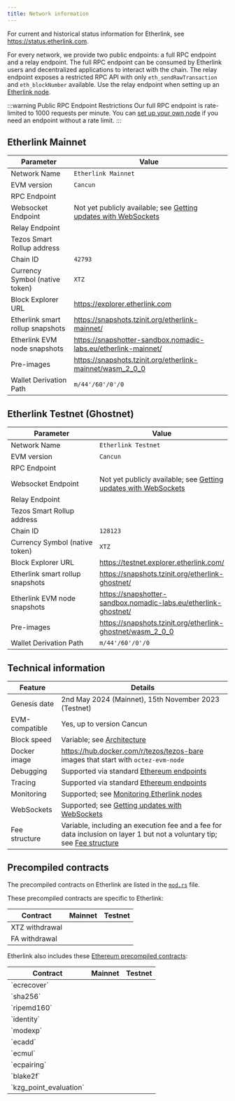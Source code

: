 ```yaml
---
title: Network information
---
```



For current and historical status information for Etherlink, see https://status.etherlink.com.

For every network, we provide two public endpoints: a full RPC endpoint and a
relay endpoint. The full RPC endpoint can be consumed by Etherlink users and
decentralized applications to interact with the chain. The relay endpoint
exposes a restricted RPC API with only `eth_sendRawTransaction` and
`eth_blockNumber` available. Use the relay endpoint when setting up an
[Etherlink node](/network/evm-nodes).

:::warning Public RPC Endpoint Restrictions
Our full RPC endpoint is rate-limited to 1000 requests per minute.
You can [set up your own node](/network/evm-nodes) if you need an endpoint without a rate limit.
:::

## Etherlink Mainnet

<table class="customTableContainer">
  <thead>
    <tr>
      <th>Parameter</th>
      <th>Value</th>
    </tr>
  </thead>
  <tbody>
    <tr>
      <td>Network Name</td>
      <td><code>Etherlink Mainnet</code></td>
    </tr>
    <tr>
      <td>EVM version</td>
      <td><code>Cancun</code></td>
    </tr>
    <tr>
      <td>RPC Endpoint</td>
      <td><InlineCopy code="https://node.mainnet.etherlink.com" /></td>
    </tr>
    <tr>
      <td>Websocket Endpoint</td>
      <td>Not yet publicly available; see <a href="/building-on-etherlink/websockets">Getting updates with WebSockets</a></td>
    </tr>
    <tr>
      <td>Relay Endpoint</td>
      <td><InlineCopy code="https://relay.mainnet.etherlink.com" /></td>
    </tr>
    <tr>
      <td>Tezos Smart Rollup address</td>
      <td><InlineCopy code="sr1Ghq66tYK9y3r8CC1Tf8i8m5nxh8nTvZEf" href="https://tzkt.io/sr1Ghq66tYK9y3r8CC1Tf8i8m5nxh8nTvZEf" abbreviate="6,4"></InlineCopy></td>
    </tr>
    <tr>
      <td>Chain ID</td>
      <td><code>42793</code></td>
    </tr>
    <tr>
      <td>Currency Symbol (native token)</td>
      <td><code>XTZ</code></td>
    </tr>
    <tr>
      <td>Block Explorer URL</td>
      <td><a href="https://explorer.etherlink.com">https://explorer.etherlink.com</a></td>
    </tr>
    <tr>
      <td>Etherlink smart rollup snapshots</td>
      <td><a href="https://snapshots.tzinit.org/etherlink-mainnet/">https://snapshots.tzinit.org/etherlink-mainnet/</a></td>
    </tr>
    <tr>
      <td>Etherlink EVM node snapshots</td>
      <td><a href="https://snapshotter-sandbox.nomadic-labs.eu/etherlink-mainnet/">https://snapshotter-sandbox.nomadic-labs.eu/etherlink-mainnet/</a></td>
    </tr>
    <tr>
      <td>Pre-images</td>
      <td><a href="https://snapshots.tzinit.org/etherlink-mainnet/wasm_2_0_0">https://snapshots.tzinit.org/etherlink-mainnet/wasm_2_0_0</a></td>
    </tr>
    <tr>
      <td>Wallet Derivation Path</td>
      <td><code>m/44'/60'/0'/0</code></td>
    </tr>
  </tbody>
</table>

## Etherlink Testnet (Ghostnet)

<table class="customTableContainer">
  <thead>
    <tr>
      <th width="231">Parameter</th>
      <th>Value</th>
    </tr>
  </thead>
  <tbody>
    <tr>
      <td>Network Name</td>
      <td><code>Etherlink Testnet</code></td>
    </tr>
    <tr>
      <td>EVM version</td>
      <td><code>Cancun</code></td>
    </tr>
    <tr>
      <td>RPC Endpoint</td>
      <td><InlineCopy code="https://node.ghostnet.etherlink.com" /></td>
    </tr>
    <tr>
      <td>Websocket Endpoint</td>
      <td>Not yet publicly available; see <a href="/building-on-etherlink/websockets">Getting updates with WebSockets</a></td>
    </tr>
    <tr>
      <td>Relay Endpoint</td>
      <td><InlineCopy code="https://relay.ghostnet.etherlink.com" /></td>
    </tr>
    <tr>
      <td>Tezos Smart Rollup address</td>
      <td><InlineCopy code="sr18wx6ezkeRjt1SZSeZ2UQzQN3Uc3YLMLqg" href="https://ghostnet.tzkt.io/sr18wx6ezkeRjt1SZSeZ2UQzQN3Uc3YLMLqg" abbreviate="6,4"></InlineCopy></td>
    </tr>
    <tr>
      <td>Chain ID</td>
      <td><code>128123</code></td>
    </tr>
    <tr>
      <td>Currency Symbol (native token)</td>
      <td><code>XTZ</code></td>
    </tr>
    <tr>
      <td>Block Explorer URL</td>
      <td><a href="https://testnet.explorer.etherlink.com/">https://testnet.explorer.etherlink.com/</a></td>
    </tr>
    <tr>
      <td>Etherlink smart rollup snapshots</td>
      <td><a href="https://snapshots.tzinit.org/etherlink-ghostnet/">https://snapshots.tzinit.org/etherlink-ghostnet/</a></td>
    </tr>
    <tr>
      <td>Etherlink EVM node snapshots</td>
      <td><a href="https://snapshotter-sandbox.nomadic-labs.eu/etherlink-ghostnet/">https://snapshotter-sandbox.nomadic-labs.eu/etherlink-ghostnet/</a></td>
    </tr>
    <tr>
      <td>Pre-images</td>
      <td><a href="https://snapshots.tzinit.org/etherlink-ghostnet/wasm_2_0_0">https://snapshots.tzinit.org/etherlink-ghostnet/wasm_2_0_0</a></td>
    </tr>
    <tr>
      <td>Wallet Derivation Path</td>
      <td><code>m/44'/60'/0'/0</code></td>
    </tr>
  </tbody>
</table>

## Technical information

Feature | Details |
--- | --- |
Genesis date | 2nd May 2024 (Mainnet), 15th November 2023 (Testnet)
EVM-compatible | Yes, up to version Cancun
Block speed | Variable; see [Architecture](/network/architecture)
Docker image | https://hub.docker.com/r/tezos/tezos-bare images that start with `octez-evm-node`
Debugging | Supported via standard [Ethereum endpoints](/building-on-etherlink/endpoint-support)
Tracing | Supported via standard [Ethereum endpoints](/building-on-etherlink/endpoint-support)
Monitoring | Supported; see [Monitoring Etherlink nodes](/network/monitoring)
WebSockets | Supported; see [Getting updates with WebSockets](/building-on-etherlink/websockets)
Fee structure | Variable, including an execution fee and a fee for data inclusion on layer 1 but not a voluntary tip; see [Fee structure](/network/fees)

## Precompiled contracts

The precompiled contracts on Etherlink are listed in the [`mod.rs`](https://gitlab.com/tezos/tezos/-/blob/master/etherlink/kernel_latest/evm_execution/src/precompiles/mod.rs#L181) file.

These precompiled contracts are specific to Etherlink:

<table class="customTableContainer">
  <thead>
    <tr>
      <th>Contract</th>
      <th>Mainnet</th>
      <th>Testnet</th>
    </tr>
  </thead>
  <tbody>
    <tr>
      <td><Link to="/bridging/bridging-tezos">XTZ withdrawal</Link></td>
      <td><InlineCopy code="0xff00000000000000000000000000000000000001" href="https://explorer.etherlink.com/address/0xff00000000000000000000000000000000000001" abbreviate="5,4"></InlineCopy></td>
      <td><InlineCopy code="0xff00000000000000000000000000000000000001" href="https://testnet.explorer.etherlink.com/address/0xff00000000000000000000000000000000000001" abbreviate="5,4"></InlineCopy></td>
    </tr>
    <tr>
      <td><Link to="/bridging/bridging-fa">FA withdrawal</Link></td>
      <td><InlineCopy code="0xff00000000000000000000000000000000000002" href="https://explorer.etherlink.com/address/0xff00000000000000000000000000000000000002" abbreviate="5,4"></InlineCopy></td>
      <td><InlineCopy code="0xff00000000000000000000000000000000000002" href="https://testnet.explorer.etherlink.com/address/0xff00000000000000000000000000000000000002" abbreviate="5,4"></InlineCopy></td>
    </tr>
  </tbody>
</table>

Etherlink also includes these [Ethereum precompiled contracts](https://www.evm.codes/precompiled):

<table class="customTableContainer">
  <thead>
    <tr>
      <th>Contract</th>
      <th>Mainnet</th>
      <th>Testnet</th>
    </tr>
  </thead>
  <tbody>
    <tr>
      <td>`ecrecover`</td>
      <td><InlineCopy code="0x0000000000000000000000000000000000000001" href="https://explorer.etherlink.com/address/0x0000000000000000000000000000000000000001" abbreviate="5,4"></InlineCopy></td>
      <td><InlineCopy code="0x0000000000000000000000000000000000000001" href="https://testnet.explorer.etherlink.com/address/0x0000000000000000000000000000000000000001" abbreviate="5,4"></InlineCopy></td>
    </tr>
    <tr>
      <td>`sha256`</td>
      <td><InlineCopy code="0x0000000000000000000000000000000000000002" href="https://explorer.etherlink.com/address/0x0000000000000000000000000000000000000002" abbreviate="5,4"></InlineCopy></td>
      <td><InlineCopy code="0x0000000000000000000000000000000000000002" href="https://testnet.explorer.etherlink.com/address/0x0000000000000000000000000000000000000002" abbreviate="5,4"></InlineCopy></td>
    </tr>
    <tr>
      <td>`ripemd160`</td>
      <td><InlineCopy code="0x0000000000000000000000000000000000000003" href="https://explorer.etherlink.com/address/0x0000000000000000000000000000000000000003" abbreviate="5,4"></InlineCopy></td>
      <td><InlineCopy code="0x0000000000000000000000000000000000000003" href="https://testnet.explorer.etherlink.com/address/0x0000000000000000000000000000000000000003" abbreviate="5,4"></InlineCopy></td>
    </tr>
    <tr>
      <td>`identity`</td>
      <td><InlineCopy code="0x0000000000000000000000000000000000000004" href="https://explorer.etherlink.com/address/0x0000000000000000000000000000000000000004" abbreviate="5,4"></InlineCopy></td>
      <td><InlineCopy code="0x0000000000000000000000000000000000000004" href="https://testnet.explorer.etherlink.com/address/0x0000000000000000000000000000000000000004" abbreviate="5,4"></InlineCopy></td>
    </tr>
    <tr>
      <td>`modexp`</td>
      <td><InlineCopy code="0x0000000000000000000000000000000000000005" href="https://explorer.etherlink.com/address/0x0000000000000000000000000000000000000005" abbreviate="5,4"></InlineCopy></td>
      <td><InlineCopy code="0x0000000000000000000000000000000000000005" href="https://testnet.explorer.etherlink.com/address/0x0000000000000000000000000000000000000005" abbreviate="5,4"></InlineCopy></td>
    </tr>
    <tr>
      <td>`ecadd`</td>
      <td><InlineCopy code="0x0000000000000000000000000000000000000006" href="https://explorer.etherlink.com/address/0x0000000000000000000000000000000000000006" abbreviate="5,4"></InlineCopy></td>
      <td><InlineCopy code="0x0000000000000000000000000000000000000006" href="https://testnet.explorer.etherlink.com/address/0x0000000000000000000000000000000000000006" abbreviate="5,4"></InlineCopy></td>
    </tr>
    <tr>
      <td>`ecmul`</td>
      <td><InlineCopy code="0x0000000000000000000000000000000000000007" href="https://explorer.etherlink.com/address/0x0000000000000000000000000000000000000007" abbreviate="5,4"></InlineCopy></td>
      <td><InlineCopy code="0x0000000000000000000000000000000000000007" href="https://testnet.explorer.etherlink.com/address/0x0000000000000000000000000000000000000007" abbreviate="5,4"></InlineCopy></td>
    </tr>
    <tr>
      <td>`ecpairing`</td>
      <td><InlineCopy code="0x0000000000000000000000000000000000000008" href="https://explorer.etherlink.com/address/0x0000000000000000000000000000000000000008" abbreviate="5,4"></InlineCopy></td>
      <td><InlineCopy code="0x0000000000000000000000000000000000000008" href="https://testnet.explorer.etherlink.com/address/0x0000000000000000000000000000000000000008" abbreviate="5,4"></InlineCopy></td>
    </tr>
    <tr>
      <td>`blake2f`</td>
      <td><InlineCopy code="0x0000000000000000000000000000000000000009" href="https://explorer.etherlink.com/address/0x0000000000000000000000000000000000000009" abbreviate="5,4"></InlineCopy></td>
      <td><InlineCopy code="0x0000000000000000000000000000000000000009" href="https://testnet.explorer.etherlink.com/address/0x0000000000000000000000000000000000000009" abbreviate="5,4"></InlineCopy></td>
    </tr>
    <tr>
      <td>`kzg_point_evaluation`</td>
      <td><InlineCopy code="0x000000000000000000000000000000000000000a" href="https://explorer.etherlink.com/address/0x000000000000000000000000000000000000000a" abbreviate="5,4"></InlineCopy></td>
      <td><InlineCopy code="0x000000000000000000000000000000000000000a" href="https://testnet.explorer.etherlink.com/address/0x000000000000000000000000000000000000000a" abbreviate="5,4"></InlineCopy></td>
    </tr>
  </tbody>
</table>
